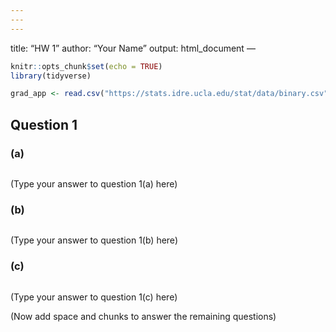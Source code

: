 ```yaml
---
---
---
```

title: "HW 1"
author: "Your Name"
output: html_document
---

```r
knitr::opts_chunk$set(echo = TRUE)
library(tidyverse)

grad_app <- read.csv("https://stats.idre.ucla.edu/stat/data/binary.csv")
```

## Question 1

### (a)

```r

```

(Type your answer to question 1(a) here)


### (b)

```r

```

(Type your answer to question 1(b) here)

### (c)

```r

```

(Type your answer to question 1(c) here)

(Now add space and chunks to answer the remaining questions)

